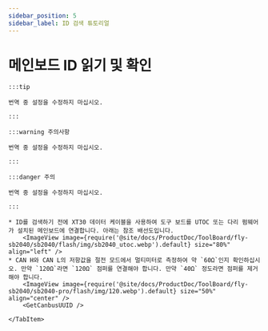 ```yaml
---
sidebar_position: 5
sidebar_label: ID 검색 튜토리얼
---
```





# 메인보드 ID 읽기 및 확인

    :::tip

    번역 중 설정을 수정하지 마십시오.

    :::

    :::warning 주의사항

    번역 중 설정을 수정하지 마십시오.

    :::

    :::danger 주의

    번역 중 설정을 수정하지 마십시오.

    :::

<Tabs>
    <TabItem value="can" label="CANBus UUID 가져오기">

    * ID를 검색하기 전에 XT30 데이터 케이블을 사용하여 도구 보드를 UTOC 또는 다리 펌웨어가 설치된 메인보드에 연결합니다. 아래는 참조 배선도입니다.
        <ImageView image={require('@site/docs/ProductDoc/ToolBoard/fly-sb2040/sb2040/flash/img/sb2040_utoc.webp').default} size="80%" align="left" />
    * CAN H와 CAN L의 저항값을 절전 모드에서 멀티미터로 측정하여 약 `60Ω`인지 확인하십시오. 만약 `120Ω`라면 `120Ω` 점퍼를 연결해야 합니다. 만약 `40Ω` 정도라면 점퍼를 제거해야 합니다.
        <ImageView image={require('@site/docs/ProductDoc/ToolBoard/fly-sb2040/sb2040-pro/flash/img/120.webp').default} size="50%" align="center" /> 
        <GetCanbusUUID />

    </TabItem>
</Tabs>